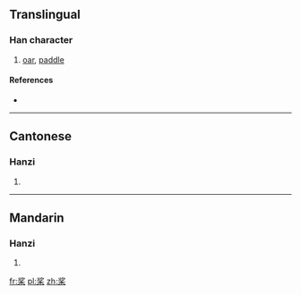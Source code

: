 {{also|槳}}
==Translingual==

===Han character===
{{Han char|rn=75|rad=木|as=06|sn=10|four=|canj=中弓木 (LND)}}

# [[oar]], [[paddle]]

====References====
* {{Han ref|kx=0526.211|hdz=21205.040|uh=6868|ud=26728}}

----

==Cantonese==

===Hanzi===
{{yue-hanzi|jyut=|y=jeung2|tra=槳}}

# {{defn|Cantonese|sort=木06}}

----

==Mandarin==

===Hanzi===
{{cmn-hanzi|tra=槳|pin=[[chōng]] ([[chong1]]), [[jiǎng]] ([[jiang3]])|wg=ch'ung<sup>1</sup>, chiang<sup>3</sup>}}

# {{defn|Mandarin|sort=木06}}

[[fr:桨]]
[[pl:桨]]
[[zh:桨]]